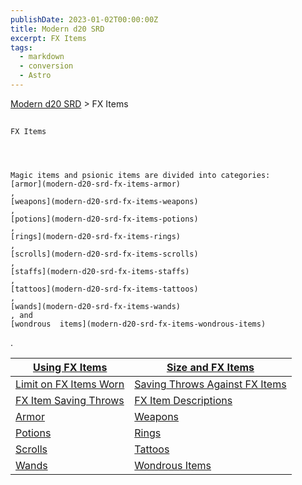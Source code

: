 ```yaml
---
publishDate: 2023-01-02T00:00:00Z
title: Modern d20 SRD
excerpt: FX Items
tags:
  - markdown
  - conversion
  - Astro
---
```


[Modern d20 SRD](/#modernD20) > FX Items

##

    FX Items




    Magic items and psionic items are divided into categories:
    [armor](modern-d20-srd-fx-items-armor)
    ,
    [weapons](modern-d20-srd-fx-items-weapons)
    ,
    [potions](modern-d20-srd-fx-items-potions)
    ,
    [rings](modern-d20-srd-fx-items-rings)
    ,
    [scrolls](modern-d20-srd-fx-items-scrolls)
    ,
    [staffs](modern-d20-srd-fx-items-staffs)
    ,
    [tattoos](modern-d20-srd-fx-items-tattoos)
    ,
    [wands](modern-d20-srd-fx-items-wands)
    , and
    [wondrous  items](modern-d20-srd-fx-items-wondrous-items)
.

| [Using FX Items](modern-d20-srd-fx-items-using-fx-items) | [Size and FX Items](modern-d20-srd-fx-items-size-fx-items) |
|---|---|
| [Limit on FX Items Worn](modern-d20-srd-fx-items-limit-on-fx-items-worn) | [Saving Throws Against FX Items](modern-d20-srd-fx-items-saving-throws-against-fx-items) |
| [FX Item Saving Throws](modern-d20-srd-fx-items-fx-item-saving-throws) | [FX Item Descriptions](modern-d20-srd-fx-items-fx-item-descriptions) |
| [Armor](modern-d20-srd-fx-items-armor) | [Weapons](modern-d20-srd-fx-items-weapons) |
| [Potions](modern-d20-srd-fx-items-potions) | [Rings](modern-d20-srd-fx-items-rings) |
| [Scrolls](modern-d20-srd-fx-items-scrolls) | [Tattoos](modern-d20-srd-fx-items-tattoos) |
| [Wands](modern-d20-srd-fx-items-wands) | [Wondrous Items](modern-d20-srd-fx-items-wondrous-items) |
